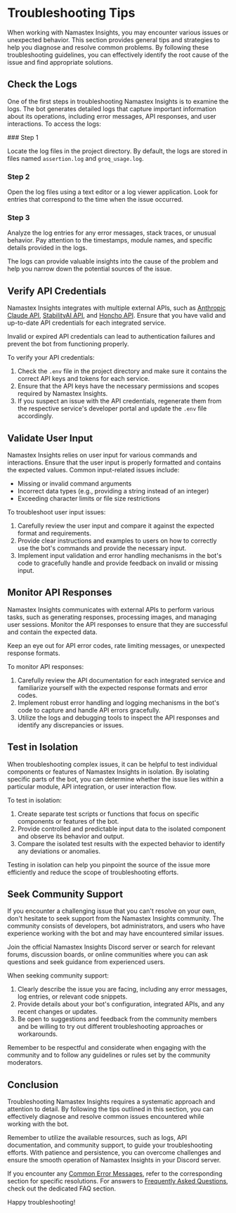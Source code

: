 
# Troubleshooting Tips

When working with Namastex Insights, you may encounter various issues or unexpected behavior. This section provides general tips and strategies to help you diagnose and resolve common problems. By following these troubleshooting guidelines, you can effectively identify the root cause of the issue and find appropriate solutions.

## Check the Logs

One of the first steps in troubleshooting Namastex Insights is to examine the logs. The bot generates detailed logs that capture important information about its operations, including error messages, API responses, and user interactions. To access the logs:

<Steps>
### Step 1

Locate the log files in the project directory. By default, the logs are stored in files named `assertion.log` and `groq_usage.log`.

### Step 2

Open the log files using a text editor or a log viewer application. Look for entries that correspond to the time when the issue occurred.

### Step 3

Analyze the log entries for any error messages, stack traces, or unusual behavior. Pay attention to the timestamps, module names, and specific details provided in the logs.
</Steps>

The logs can provide valuable insights into the cause of the problem and help you narrow down the potential sources of the issue.

## Verify API Credentials

Namastex Insights integrates with multiple external APIs, such as [Anthropic Claude API](/api-integration/anthropic-claude-api), [StabilityAI API](/api-integration/stabilityai-api), and [Honcho API](/api-integration/honcho-api). Ensure that you have valid and up-to-date API credentials for each integrated service.

<Callout type="warning">
Invalid or expired API credentials can lead to authentication failures and prevent the bot from functioning properly.
</Callout>

To verify your API credentials:

1. Check the `.env` file in the project directory and make sure it contains the correct API keys and tokens for each service.
2. Ensure that the API keys have the necessary permissions and scopes required by Namastex Insights.
3. If you suspect an issue with the API credentials, regenerate them from the respective service's developer portal and update the `.env` file accordingly.

## Validate User Input

Namastex Insights relies on user input for various commands and interactions. Ensure that the user input is properly formatted and contains the expected values. Common input-related issues include:

- Missing or invalid command arguments
- Incorrect data types (e.g., providing a string instead of an integer)
- Exceeding character limits or file size restrictions

To troubleshoot user input issues:

1. Carefully review the user input and compare it against the expected format and requirements.
2. Provide clear instructions and examples to users on how to correctly use the bot's commands and provide the necessary input.
3. Implement input validation and error handling mechanisms in the bot's code to gracefully handle and provide feedback on invalid or missing input.

## Monitor API Responses

Namastex Insights communicates with external APIs to perform various tasks, such as generating responses, processing images, and managing user sessions. Monitor the API responses to ensure that they are successful and contain the expected data.

<Callout type="info">
Keep an eye out for API error codes, rate limiting messages, or unexpected response formats.
</Callout>

To monitor API responses:

1. Carefully review the API documentation for each integrated service and familiarize yourself with the expected response formats and error codes.
2. Implement robust error handling and logging mechanisms in the bot's code to capture and handle API errors gracefully.
3. Utilize the logs and debugging tools to inspect the API responses and identify any discrepancies or issues.

## Test in Isolation

When troubleshooting complex issues, it can be helpful to test individual components or features of Namastex Insights in isolation. By isolating specific parts of the bot, you can determine whether the issue lies within a particular module, API integration, or user interaction flow.

To test in isolation:

1. Create separate test scripts or functions that focus on specific components or features of the bot.
2. Provide controlled and predictable input data to the isolated component and observe its behavior and output.
3. Compare the isolated test results with the expected behavior to identify any deviations or anomalies.

Testing in isolation can help you pinpoint the source of the issue more efficiently and reduce the scope of troubleshooting efforts.

## Seek Community Support

If you encounter a challenging issue that you can't resolve on your own, don't hesitate to seek support from the Namastex Insights community. The community consists of developers, bot administrators, and users who have experience working with the bot and may have encountered similar issues.

<Callout type="info">
Join the official Namastex Insights Discord server or search for relevant forums, discussion boards, or online communities where you can ask questions and seek guidance from experienced users.
</Callout>

When seeking community support:

1. Clearly describe the issue you are facing, including any error messages, log entries, or relevant code snippets.
2. Provide details about your bot's configuration, integrated APIs, and any recent changes or updates.
3. Be open to suggestions and feedback from the community members and be willing to try out different troubleshooting approaches or workarounds.

Remember to be respectful and considerate when engaging with the community and to follow any guidelines or rules set by the community moderators.

## Conclusion

Troubleshooting Namastex Insights requires a systematic approach and attention to detail. By following the tips outlined in this section, you can effectively diagnose and resolve common issues encountered while working with the bot.

Remember to utilize the available resources, such as logs, API documentation, and community support, to guide your troubleshooting efforts. With patience and persistence, you can overcome challenges and ensure the smooth operation of Namastex Insights in your Discord server.

If you encounter any [Common Error Messages](/troubleshooting-and-faqs/common-error-messages), refer to the corresponding section for specific resolutions. For answers to [Frequently Asked Questions](/troubleshooting-and-faqs/frequently-asked-questions), check out the dedicated FAQ section.

Happy troubleshooting!